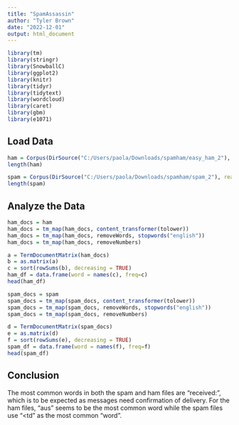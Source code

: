 ---
title: "SpamAssassin"
author: "Tyler Brown"
date: "2022-12-01"
output: html_document
---

```{r Packages}
library(tm)
library(stringr)
library(SnowballC)
library(ggplot2)
library(knitr)
library(tidyr)
library(tidytext)
library(wordcloud)
library(caret)
library(gbm)
library(e1071)
```

## Load Data

```{r Ham}
ham = Corpus(DirSource("C:/Users/paola/Downloads/spamham/easy_ham_2"), readerControl=list(reader=readPlain))
length(ham)
```

```{r Spam}
spam = Corpus(DirSource("C:/Users/paola/Downloads/spamham/spam_2"), readerControl=list(reader=readPlain))
length(spam)
```


## Analyze the Data
```{r}
ham_docs = ham
ham_docs = tm_map(ham_docs, content_transformer(tolower))
ham_docs = tm_map(ham_docs, removeWords, stopwords("english"))
ham_docs = tm_map(ham_docs, removeNumbers)

a = TermDocumentMatrix(ham_docs)
b = as.matrix(a)
c = sort(rowSums(b), decreasing = TRUE)
ham_df = data.frame(word = names(c), freq=c)
head(ham_df)
```

```{r}
spam_docs = spam
spam_docs = tm_map(spam_docs, content_transformer(tolower))
spam_docs = tm_map(spam_docs, removeWords, stopwords("english"))
spam_docs = tm_map(spam_docs, removeNumbers)

d = TermDocumentMatrix(spam_docs)
e = as.matrix(d)
f = sort(rowSums(e), decreasing = TRUE)
spam_df = data.frame(word = names(f), freq=f)
head(spam_df)
```


## Conclusion

The most common words in both the spam and ham files are "received:", which is to be expected as messages need confirmation of delivery. For the ham files, "aus" seems to be the most common word while the spam files use "<td" as the most common "word".